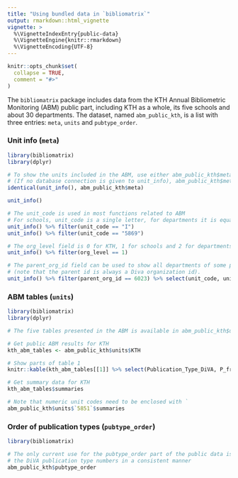 ```yaml
---
title: "Using bundled data in `bibliomatrix`"
output: rmarkdown::html_vignette
vignette: >
  %\VignetteIndexEntry{public-data}
  %\VignetteEngine{knitr::rmarkdown}
  %\VignetteEncoding{UTF-8}
---
```


```r
knitr::opts_chunk$set(
  collapse = TRUE,
  comment = "#>"
)
```

The `bibliomatrix` package includes data from the KTH Annual Bibliometric Monitoring (ABM) public part, including KTH as a whole, its five schools and about 30 departments. The dataset, named `abm_public_kth`, is a list with three entries: `meta`, `units` and `pubtype_order`.

### Unit info (`meta`)
```r
library(bibliomatrix)
library(dplyr)

# To show the units included in the ABM, use either abm_public_kth$meta or the unit_info() function.
# (If no database connection is given to unit_info), abm_public_kth$meta is used anyway)
identical(unit_info(), abm_public_kth$meta)

unit_info()

# The unit_code is used in most functions related to ABM
# For schools, unit_code is a single letter, for departments it is equal to the DiVA organization id
unit_info() %>% filter(unit_code == "I")
unit_info() %>% filter(unit_code == "5869")

# The org_level field is 0 for KTH, 1 for schools and 2 for departments. Info for all schools:
unit_info() %>% filter(org_level == 1)

# The parent_org_id field can be used to show all departments of some particular school
# (note that the parent id is always a Diva organization id).
unit_info() %>% filter(parent_org_id == 6023) %>% select(unit_code, unit_long_en) %>% arrange(unit_long_en)

```

### ABM tables (`units`)
```r
library(bibliomatrix)
library(dplyr)

# The five tables presented in the ABM is available in abm_public_kth$units for each unit.

# Get public ABM results for KTH
kth_abm_tables <- abm_public_kth$units$KTH

# Show parts of table 1
knitr::kable(kth_abm_tables[[1]] %>% select(Publication_Type_DiVA, P_frac, WoS_coverage))

# Get summary data for KTH
kth_abm_tables$summaries

# Note that numeric unit codes need to be enclosed with ` 
abm_public_kth$units$`5851`$summaries
```

### Order of publication types (`pubtype_order`)
```r
library(bibliomatrix)

# The only current use for the pubtype_order part of the public data is to present
# the DiVA publication type numbers in a consistent manner
abm_public_kth$pubtype_order
```
